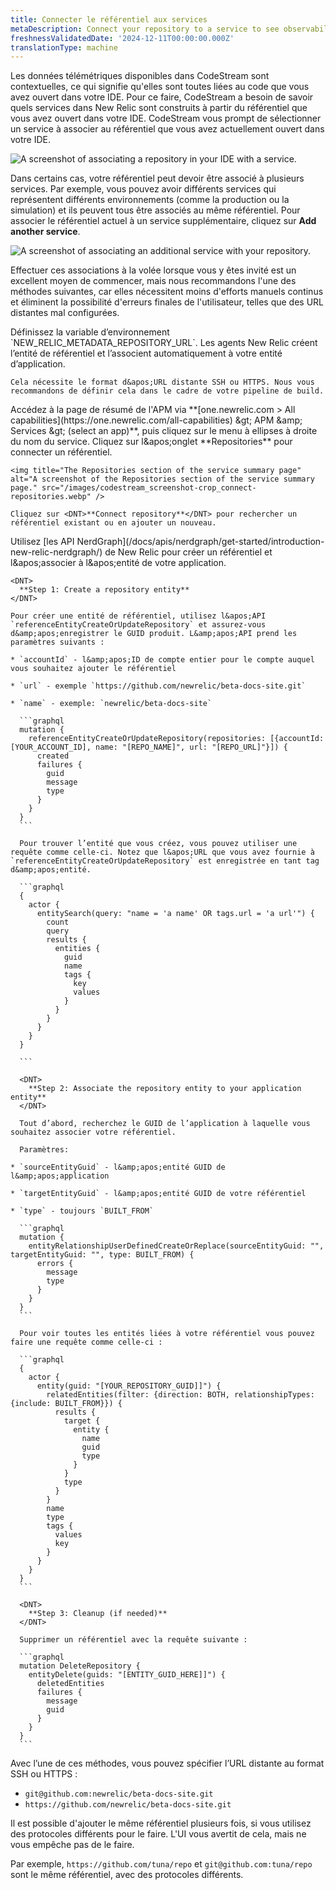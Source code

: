 ```yaml
---
title: Connecter le référentiel aux services
metaDescription: Connect your repository to a service to see observability.
freshnessValidatedDate: '2024-12-11T00:00:00.000Z'
translationType: machine
---
```


Les données télémétriques disponibles dans CodeStream sont contextuelles, ce qui signifie qu&apos;elles sont toutes liées au code que vous avez ouvert dans votre IDE. Pour ce faire, CodeStream a besoin de savoir quels services dans New Relic sont construits à partir du référentiel que vous avez ouvert dans votre IDE. CodeStream vous prompt de sélectionner un service à associer au référentiel que vous avez actuellement ouvert dans votre IDE.

<img title="Associate a repository in your IDE with a service." alt="A screenshot of associating a repository in your IDE with a service." src="/images/codestream_screenshot-crop_associate-repos-button.webp" />

Dans certains cas, votre référentiel peut devoir être associé à plusieurs services. Par exemple, vous pouvez avoir différents services qui représentent différents environnements (comme la production ou la simulation) et ils peuvent tous être associés au même référentiel. Pour associer le référentiel actuel à un service supplémentaire, cliquez sur <DNT>**Add another service**</DNT>.

<img title="Associate an additional service with your repository." alt="A screenshot of associating an additional service with your repository." src="/images/codestream_screenshot-crop_associate-other-services.webp" />

Effectuer ces associations à la volée lorsque vous y êtes invité est un excellent moyen de commencer, mais nous recommandons l&apos;une des méthodes suivantes, car elles nécessitent moins d&apos;efforts manuels continus et éliminent la possibilité d&apos;erreurs finales de l&apos;utilisateur, telles que des URL distantes mal configurées.

<CollapserGroup>
  <Collapser className="freq-link" id="env-var" title="Utiliser une variable d'environnement avec APM (recommandé)">
    Définissez la variable d’environnement `NEW_RELIC_METADATA_REPOSITORY_URL`. Les agents New Relic <InlinePopover type="apm" />créent l’entité de référentiel et l’associent automatiquement à votre entité d’application.

    Cela nécessite le format d&apos;URL distante SSH ou HTTPS. Nous vous recommandons de définir cela dans le cadre de votre pipeline de build.
  </Collapser>

  <Collapser className="freq-link" id="repo-ui" title="Utiliser l'UI Web de New Relic">
    Accédez à la page de résumé de l&apos;APM via <DNT>**[one.newrelic.com &gt; All capabilities](https://one.newrelic.com/all-capabilities) &amp;gt; APM &amp;amp; Services &amp;gt; (select an app)**</DNT>, puis cliquez sur le menu à ellipses à droite du nom du service. Cliquez sur l&amp;apos;onglet <DNT>**Repositories**</DNT> pour connecter un référentiel.

    <img title="The Repositories section of the service summary page" alt="A screenshot of the Repositories section of the service summary page." src="/images/codestream_screenshot-crop_connect-repositories.webp" />

    Cliquez sur <DNT>**Connect repository**</DNT> pour rechercher un référentiel existant ou en ajouter un nouveau.
  </Collapser>

  <Collapser className="freq-link" id="nerdgraph" title="Utiliser l'API NerdGraph">
    Utilisez [les API NerdGraph](/docs/apis/nerdgraph/get-started/introduction-new-relic-nerdgraph/) de New Relic pour créer un référentiel et l&amp;apos;associer à l&amp;apos;entité de votre application.

    <DNT>
      **Step 1: Create a repository entity**
    </DNT>

    Pour créer une entité de référentiel, utilisez l&apos;API `referenceEntityCreateOrUpdateRepository` et assurez-vous d&amp;apos;enregistrer le GUID produit. L&amp;apos;API prend les paramètres suivants :

    * `accountId` - l&amp;apos;ID de compte entier pour le compte auquel vous souhaitez ajouter le référentiel

    * `url` - exemple `https://github.com/newrelic/beta-docs-site.git`

    * `name` - exemple: `newrelic/beta-docs-site`

      ```graphql
      mutation {
        referenceEntityCreateOrUpdateRepository(repositories: [{accountId: [YOUR_ACCOUNT_ID], name: "[REPO_NAME]", url: "[REPO_URL]"}]) {
          created
          failures {
            guid
            message
            type
          }
        }
      }
      ```

      Pour trouver l’entité que vous créez, vous pouvez utiliser une requête comme celle-ci. Notez que l&apos;URL que vous avez fournie à `referenceEntityCreateOrUpdateRepository` est enregistrée en tant tag d&amp;apos;entité.

      ```graphql
      {
        actor {
          entitySearch(query: "name = 'a name' OR tags.url = 'a url'") {
            count
            query
            results {
              entities {
                guid
                name
                tags {
                  key
                  values
                }
              }
            }
          }
        }
      }

      ```

      <DNT>
        **Step 2: Associate the repository entity to your application entity**
      </DNT>

      Tout d’abord, recherchez le GUID de l’application à laquelle vous souhaitez associer votre référentiel.

      Paramètres:

    * `sourceEntityGuid` - l&amp;apos;entité GUID de l&amp;apos;application

    * `targetEntityGuid` - l&amp;apos;entité GUID de votre référentiel

    * `type` - toujours `BUILT_FROM`

      ```graphql
      mutation {
        entityRelationshipUserDefinedCreateOrReplace(sourceEntityGuid: "", targetEntityGuid: "", type: BUILT_FROM) {
          errors {
            message
            type
          }
        }
      }
      ```

      Pour voir toutes les entités liées à votre référentiel vous pouvez faire une requête comme celle-ci :

      ```graphql
      {
        actor {
          entity(guid: "[YOUR_REPOSITORY_GUID]]") {
            relatedEntities(filter: {direction: BOTH, relationshipTypes: {include: BUILT_FROM}}) {
              results {
                target {
                  entity {
                    name
                    guid
                    type
                  }
                }
                type
              }
            }
            name
            type
            tags {
              values
              key
            }
          }
        }
      }
      ```

      <DNT>
        **Step 3: Cleanup (if needed)**
      </DNT>

      Supprimer un référentiel avec la requête suivante :

      ```graphql
      mutation DeleteRepository {
        entityDelete(guids: "[ENTITY_GUID_HERE]]") {
          deletedEntities
          failures {
            message
            guid
          }
        }
      }
      ```
  </Collapser>
</CollapserGroup>

Avec l’une de ces méthodes, vous pouvez spécifier l’URL distante au format SSH ou HTTPS :

* `git@github.com:newrelic/beta-docs-site.git`
* `https://github.com/newrelic/beta-docs-site.git`

<Callout variant="caution">
  Il est possible d&apos;ajouter le même référentiel plusieurs fois, si vous utilisez des protocoles différents pour le faire. L&apos;UI vous avertit de cela, mais ne vous empêche pas de le faire.

  Par exemple, `https://github.com/tuna/repo` et `git@github.com:tuna/repo` sont le même référentiel, avec des protocoles différents.
</Callout>